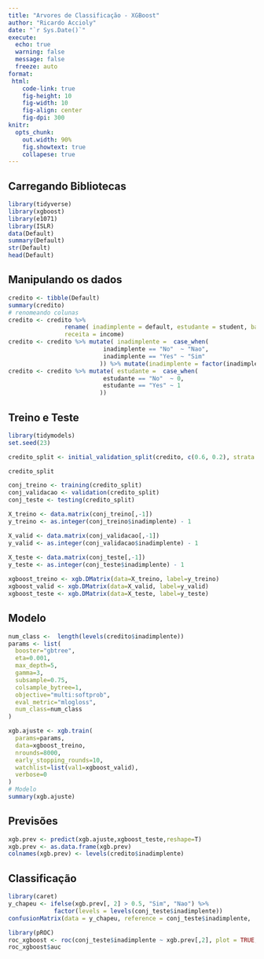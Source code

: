 ```yaml
---
title: "Arvores de Classificação - XGBoost"
author: "Ricardo Accioly"
date: "`r Sys.Date()`"
execute: 
  echo: true
  warning: false
  message: false
  freeze: auto
format:
 html:
    code-link: true
    fig-height: 10
    fig-width: 10
    fig-align: center
    fig-dpi: 300
knitr: 
  opts_chunk: 
    out.width: 90%
    fig.showtext: true
    collapese: true
---
```


## Carregando Bibliotecas

```r
library(tidyverse)
library(xgboost)
library(e1071)
library(ISLR)
data(Default)
summary(Default)
str(Default)
head(Default)
```

## Manipulando os dados

```r
credito <- tibble(Default)
summary(credito)
# renomeando colunas
credito <- credito %>% 
                rename( inadimplente = default, estudante = student, balanco = balance,
                receita = income)
credito <- credito %>% mutate( inadimplente =  case_when(
                           inadimplente == "No"  ~ "Nao",
                           inadimplente == "Yes" ~ "Sim"
                          )) %>% mutate(inadimplente = factor(inadimplente))
credito <- credito %>% mutate( estudante =  case_when(
                           estudante == "No"  ~ 0,
                           estudante == "Yes" ~ 1
                          )) 

```

## Treino e Teste

```r
library(tidymodels)
set.seed(23)

credito_split <- initial_validation_split(credito, c(0.6, 0.2), strata = inadimplente)

credito_split

conj_treino <- training(credito_split)
conj_validacao <- validation(credito_split)
conj_teste <- testing(credito_split)

X_treino <- data.matrix(conj_treino[,-1])               
y_treino <- as.integer(conj_treino$inadimplente) - 1

X_valid <- data.matrix(conj_validacao[,-1])
y_valid <- as.integer(conj_validacao$inadimplente) - 1
  
X_teste <- data.matrix(conj_teste[,-1])
y_teste <- as.integer(conj_teste$inadimplente) - 1

xgboost_treino <- xgb.DMatrix(data=X_treino, label=y_treino)
xgboost_valid <- xgb.DMatrix(data=X_valid, label=y_valid)
xgboost_teste <- xgb.DMatrix(data=X_teste, label=y_teste)

```

## Modelo

```r
num_class <-  length(levels(credito$inadimplente))
params <- list(
  booster="gbtree",
  eta=0.001,
  max_depth=5,
  gamma=3,
  subsample=0.75,
  colsample_bytree=1,
  objective="multi:softprob",
  eval_metric="mlogloss",
  num_class=num_class
)

xgb.ajuste <- xgb.train(
  params=params,
  data=xgboost_treino,
  nrounds=8000,
  early_stopping_rounds=10,
  watchlist=list(val1=xgboost_valid),
  verbose=0
)
# Modelo
summary(xgb.ajuste)
```

## Previsões

```r
xgb.prev <- predict(xgb.ajuste,xgboost_teste,reshape=T)
xgb.prev <- as.data.frame(xgb.prev)
colnames(xgb.prev) <- levels(credito$inadimplente)

```

## Classificação

```r
library(caret)
y_chapeu <- ifelse(xgb.prev[, 2] > 0.5, "Sim", "Nao") %>% 
             factor(levels = levels(conj_teste$inadimplente))
confusionMatrix(data = y_chapeu, reference = conj_teste$inadimplente,  positive="Sim") 
```

```r
library(pROC)
roc_xgboost <- roc(conj_teste$inadimplente ~ xgb.prev[,2], plot = TRUE, print.auc=FALSE, col="green", legacy.axes=TRUE)
roc_xgboost$auc
```
